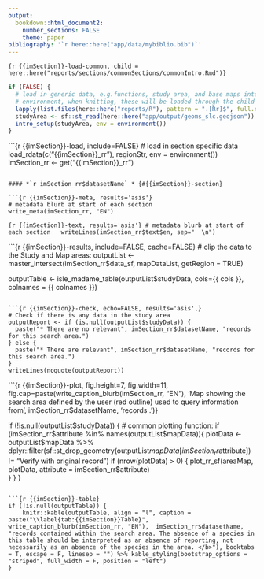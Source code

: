 ```yaml
---
output:
  bookdown::html_document2:
    number_sections: FALSE
    theme: paper
bibliography: '`r here::here("app/data/mybiblio.bib")`'
---
```


```{r {{imSection}}-load-common, child = here::here("reports/sections/commonSections/commonIntro.Rmd")}
```

```r
if (FALSE) { 
  # load in generic data, e.g.functions, study area, and base maps into the 
  # environment, when knitting, these will be loaded through the child rmd.
  lapply(list.files(here::here("reports/R"), pattern = ".[Rr]$", full.names = TRUE), source)
  studyArea <- sf::st_read(here::here("app/output/geoms_slc.geojson"))
  intro_setup(studyArea, env = environment())
}
```

```{r {{imSection}}-load, include=FALSE}
# load in section specific data
load_rdata(c("{{imSection}}_rr"), regionStr, env = environment())
imSection_rr <- get("{{imSection}}_rr")

```

#### *`r imSection_rr$datasetName` * {#{{imSection}}-section}

```{r {{imSection}}-meta, results='asis'}
# metadata blurb at start of each section
write_meta(imSection_rr, "EN")
```

```{r {{imSection}}-text, results='asis'}
# metadata blurb at start of each section
  writeLines(imSection_rr$text$en, sep="  \n")
```

```{r {{imSection}}-results, include=FALSE, cache=FALSE}
# clip the data to the Study and Map areas:
outputList <- master_intersect(imSection_rr$data_sf, mapDataList, getRegion = TRUE)

outputTable <- isle_madame_table(outputList$studyData, cols={{ cols }}, colnames = {{ colnames }})

```

```{r {{imSection}}-check, echo=FALSE, results='asis',}
# Check if there is any data in the study area
outputReport <- if (is.null(outputList$studyData)) {
  paste("* There are no relevant", imSection_rr$datasetName, "records for this search area.")
} else {
  paste("* There are relevant", imSection_rr$datasetName, "records for this search area.")
}
writeLines(noquote(outputReport))
```

```{r {{imSection}}-plot, fig.height=7, fig.width=11, fig.cap=paste(write_caption_blurb(imSection_rr, "EN"), 'Map showing the search area defined by the user (red outline) used to query information from', imSection_rr$datasetName, 'records .')}

if (!is.null(outputList$studyData)) {
  # common plotting function:
  if (imSection_rr$attribute %in% names(outputList$mapData)){
     plotData <- outputList$mapData %>% dplyr::filter(sf::st_drop_geometry(outputList$mapData[imSection_rr$attribute]) != "Verify with original record")
    if (nrow(plotData) > 0) {
      plot_rr_sf(areaMap, plotData, attribute = 
               imSection_rr$attribute)    
    }
  }
}
```

```{r {{imSection}}-table}
if (!is.null(outputTable)) {
    knitr::kable(outputTable, align = "l", caption = paste("\\label{tab:{{imSection}}Table}", write_caption_blurb(imSection_rr, "EN"),  imSection_rr$datasetName,  "records contained within the search area. The absence of a species in this table should be interpreted as an absence of reporting, not necessarily as an absence of the species in the area. </b>"), booktabs = T, escape = F, linesep = "") %>% kable_styling(bootstrap_options = "striped", full_width = F, position = "left")
}

```
